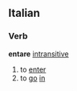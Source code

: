 ==Italian==
===Verb===
'''entare''' [[intransitive]]
# to [[enter]]
# to [[go]] [[in]]
{{it-conj-are|ent|Essere}}